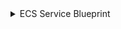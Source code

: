 <details>
<summary> ECS Service Blueprint </summary>

```json showLineNumbers
{
  "identifier": "ecsService",
  "description": "This blueprint represents an AWS ECS Service in our software catalog",
  "title": "ECS Service",
  "icon": "AWS",
  "schema": {
    "properties": {
      "link": {
        "type": "string",
        "format": "url",
        "title": "Link"
      },
      "desiredCount": {
        "type": "number",
        "title": "Desired Count"
      },
      "taskDefinition": {
        "type": "string",
        "title": "Task Definition"
      },
      "launchType": {
        "type": "string",
        "enum": ["EC2", "FARGATE", "EXTERNAL"],
        "title": "Launch Type"
      },
      "schedulingStrategy": {
        "type": "string",
        "enum": ["REPLICA", "DAEMON"],
        "title": "Scheduling Strategy"
      },
      "loadBalancers": {
        "type": "array",
        "title": "Load Balancers"
      },
      "securityGroups": {
        "type": "array",
        "title": "Security Groups"
      },
      "subnets": {
        "type": "array",
        "title": "Subnets"
      },
      "iamRole": {
        "type": "string",
        "format": "url",
        "title": "IAM Role",
        "icon": "Unlock"
      },
      "arn": {
        "type": "string",
        "title": "ARN"
      }
    },
    "required": []
  },
  "mirrorProperties": {},
  "calculationProperties": {},
  "aggregationProperties": {},
  "relations": {
    "account": {
      "title": "Account",
      "target": "awsAccount",
      "required": true,
      "many": false
    }
  }
}
```

</details>
